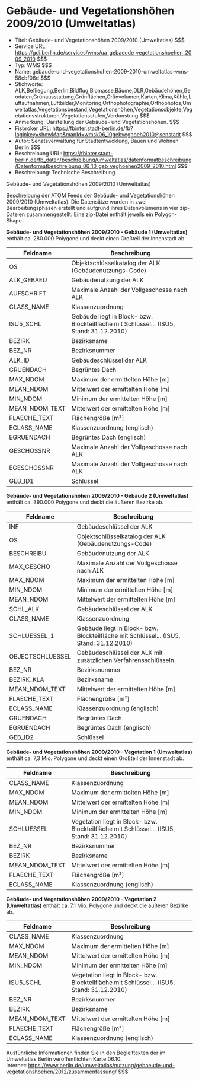 # Gebäude- und Vegetationshöhen 2009/2010 (Umweltatlas)
- Titel: Gebäude- und Vegetationshöhen 2009/2010 (Umweltatlas) $$$
- Service URL: https://gdi.berlin.de/services/wms/ua_gebaeude_vegetationshoehen_2009_2010 $$$
- Typ: WMS $$$
- Name: gebaude-und-vegetationshohen-2009-2010-umweltatlas-wms-58cbf06d $$$
- Stichworte: ALK,Befliegung,Berlin,Bildflug,Biomasse,Bäume,DLR,Gebäudehöhen,Geodaten,Grünausstattung,Grünflächen,Grünvolumen,Karten,Klima,Kühle,Luftaufnahmen,Luftbilder,Monitoring,Orthophotographie,Orthophotos,Umweltatlas,Vegetationsbestand,Vegetationshöhen,Vegetationsobjekte,Vegetationsstrukturen,Vegetationsstufen,Verdunstung $$$
- Anmerkung: Darstellung der Gebäude- und Vegetationshöhen. $$$
- Fisbroker URL: https://fbinter.stadt-berlin.de/fb?loginkey=showMap&mapId=wmsk06_10gebveghoeh2010@senstadt $$$
- Autor: Senatsverwaltung für Stadtentwicklung, Bauen und Wohnen Berlin $$$
- Beschreibung URL: https://fbinter.stadt-berlin.de/fb_daten/beschreibung/umweltatlas/datenformatbeschreibung/Datenformatbeschreibung_06_10_geb_veghoehen2009_2010.html $$$
- Beschreibung: Technische Beschreibung 

Gebäude- und Vegetationshöhen 2009/2010 (Umweltatlas)

Beschreibung der ATOM Feeds der Gebäude- und Vegetationshöhen 2009/2010 (Umweltatlas). Die Datensätze wurden in zwei Bearbeitungsphasen erstellt und aufgrund ihres Datenvolumens in vier zip-Dateien zusammengestellt. Eine zip-Datei enthält jeweils ein Polygon-Shape.

**Gebäude- und Vegetationshöhen 2009/2010 - Gebäude 1 (Umweltatlas)** enthält ca. 280.000 Polygone und deckt einen Großteil der Innenstadt ab.

| **Feldname**     | **Beschreibung**                                                                        |
| ---------------- | --------------------------------------------------------------------------------------- |
| OS               | Objektschlüsselkatalog der ALK (Gebäudenutzungs-Code)                                   |
| ALK\_GEBAEU      | Gebäudenutzung der ALK                                                                  |
| AUFSCHRIFT       | Maximale Anzahl der Vollgeschosse nach ALK                                              |
| CLASS\_NAME      | Klassenzuordnung                                                                        |
| ISU5\_SCHL       | Gebäude liegt in Block- bzw. Blockteilfläche mit Schlüssel... (ISU5, Stand: 31.12.2010) |
| BEZIRK           | Bezirksname                                                                             |
| BEZ\_NR          | Bezirksnummer                                                                           |
| ALK\_ID          | Gebäudeschlüssel der ALK                                                                |
| GRUENDACH        | Begrüntes Dach                                                                          |
| MAX\_NDOM        | Maximum der ermittelten Höhe \[m\]                                                      |
| MEAN\_NDOM       | Mittelwert der ermittelten Höhe \[m\]                                                   |
| MIN\_NDOM        | Minimum der ermittelten Höhe \[m\]                                                      |
| MEAN\_NDOM\_TEXT | Mittelwert der ermittelten Höhe \[m\]                                                   |
| FLAECHE\_TEXT    | Flächengröße \[m²\]                                                                     |
| ECLASS\_NAME     | Klassenzuordnung (englisch)                                                             |
| EGRUENDACH       | Begrüntes Dach (englisch)                                                               |
| GESCHOSSNR       | Maximale Anzahl der Vollgeschosse nach ALK                                              |
| EGESCHOSSNR      | Maximale Anzahl der Vollgeschosse nach ALK                                              |
| GEB\_ID1         | Schlüssel                                                                               |

**Gebäude- und Vegetationshöhen 2009/2010 - Gebäude 2 (Umweltatlas)** enthält ca. 390.000 Polygone und deckt die äußeren Bezirke ab.

| **Feldname**     | **Beschreibung**                                                                        |
| ---------------- | --------------------------------------------------------------------------------------- |
| INF              | Gebäudeschlüssel der ALK                                                                |
| OS               | Objektschlüsselkatalog der ALK (Gebäudenutzungs-Code)                                   |
| BESCHREIBU       | Gebäudenutzung der ALK                                                                  |
| MAX\_GESCHO      | Maximale Anzahl der Vollgeschosse nach ALK                                              |
| MAX\_NDOM        | Maximum der ermittelten Höhe \[m\]                                                      |
| MIN\_NDOM        | Minimum der ermittelten Höhe \[m\]                                                      |
| MEAN\_NDOM       | Mittelwert der ermittelten Höhe \[m\]                                                   |
| SCHL\_ALK        | Gebäudeschlüssel der ALK                                                                |
| CLASS\_NAME      | Klassenzuordnung                                                                        |
| SCHLUESSEL\_1    | Gebäude liegt in Block- bzw. Blockteilfläche mit Schlüssel... (ISU5, Stand: 31.12.2010) |
| OBJECTSCHLUESSEL | Gebäudeschlüssel der ALK mit zusätzlichen Verfahrensschlüsseln                          |
| BEZ\_NR          | Bezirksnummer                                                                           |
| BEZIRK\_KLA      | Bezirksname                                                                             |
| MEAN\_NDOM\_TEXT | Mittelwert der ermittelten Höhe \[m\]                                                   |
| FLAECHE\_TEXT    | Flächengröße \[m²\]                                                                     |
| ECLASS\_NAME     | Klassenzuordnung (englisch)                                                             |
| GRUENDACH        | Begrüntes Dach                                                                          |
| EGRUENDACH       | Begrüntes Dach (englisch)                                                               |
| GEB\_ID2         | Schlüssel                                                                               |

**Gebäude- und Vegetationshöhen 2009/2010 - Vegetation 1 (Umweltatlas)** enthält ca. 7,3 Mio. Polygone und deckt einen Großteil der Innenstadt ab.

| **Feldname**     | **Beschreibung**                                                                           |
| ---------------- | ------------------------------------------------------------------------------------------ |
| CLASS\_NAME      | Klassenzuordnung                                                                           |
| MAX\_NDOM        | Maximum der ermittelten Höhe \[m\]                                                         |
| MEAN\_NDOM       | Mittelwert der ermittelten Höhe \[m\]                                                      |
| MIN\_NDOM        | Minimum der ermittelten Höhe \[m\]                                                         |
| SCHLUESSEL       | Vegetation liegt in Block- bzw. Blockteilfläche mit Schlüssel... (ISU5, Stand: 31.12.2010) |
| BEZ\_NR          | Bezirksnummer                                                                              |
| BEZIRK           | Bezirksname                                                                                |
| MEAN\_NDOM\_TEXT | Mittelwert der ermittelten Höhe \[m\]                                                      |
| FLAECHE\_TEXT    | Flächengröße \[m²\]                                                                        |
| ECLASS\_NAME     | Klassenzuordnung (englisch)                                                                |

**Gebäude- und Vegetationshöhen 2009/2010 - Vegetation 2 (Umweltatlas)** enthält ca. 7,1 Mio. Polygone und deckt die äußeren Bezirke ab.

| **Feldname**     | **Beschreibung**                                                                           |
| ---------------- | ------------------------------------------------------------------------------------------ |
| CLASS\_NAME      | Klassenzuordnung                                                                           |
| MAX\_NDOM        | Maximum der ermittelten Höhe \[m\]                                                         |
| MEAN\_NDOM       | Mittelwert der ermittelten Höhe \[m\]                                                      |
| MIN\_NDOM        | Minimum der ermittelten Höhe \[m\]                                                         |
| ISU5\_SCHL       | Vegetation liegt in Block- bzw. Blockteilfläche mit Schlüssel... (ISU5, Stand: 31.12.2010) |
| BEZ\_NR          | Bezirksnummer                                                                              |
| BEZIRK           | Bezirksname                                                                                |
| MEAN\_NDOM\_TEXT | Mittelwert der ermittelten Höhe \[m\]                                                      |
| FLAECHE\_TEXT    | Flächengröße \[m²\]                                                                        |
| ECLASS\_NAME     | Klassenzuordnung (englisch)                                                                |

Ausführliche Informationen finden Sie in den Begleittexten der im Umweltatlas Berlin veröffentlichten Karte 06.10.  
Internet: https://www.berlin.de/umweltatlas/nutzung/gebaeude-und-vegetationshoehen/2012/zusammenfassung/ $$$
